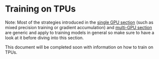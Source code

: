 <!--Copyright 2022 The HuggingFace Team. All rights reserved.

Licensed under the Apache License, Version 2.0 (the "License"); you may not use this file except in compliance with
the License. You may obtain a copy of the License at

http://www.apache.org/licenses/LICENSE-2.0

Unless required by applicable law or agreed to in writing, software distributed under the License is distributed on
an "AS IS" BASIS, WITHOUT WARRANTIES OR CONDITIONS OF ANY KIND, either express or implied. See the License for the
-->

# Training on TPUs

<Tip>

 Note: Most of the strategies introduced in the [single GPU section](perf_train_gpu_one) (such as mixed precision training or gradient accumulation) and [multi-GPU section](perf_train_gpu_many) are generic and apply to training models in general so make sure to have a look at it before diving into this section.

</Tip>

This document will be completed soon with information on how to train on TPUs.
